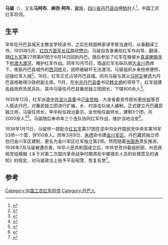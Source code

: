 '''马骏'''（{{bd|1906年||1936年|7月}}），又名'''马阿布'''、'''麻孜·阿布'''，[[藏族|藏族]]，[[四川省|四川省]][[丹巴县|丹巴县]][[白呷依村|白呷依村]]人<ref>{{Cite book|title=丹巴县志|last=四川省甘孜藏族自治州丹巴县志编纂委员会|first=|publisher=北京：[[民族出版社|民族出版社]]|year=1996.06|isbn=7-105-02587-5|location=|pages=675}}</ref>。中国工农红军将领。

== 生平 ==
早年在丹巴县城天主教会学校读书，之后在杨国林家译字房当通司，从事翻译工作。1935年5月，[[红四方面军|红四方面军]][[长征|长征]]路经[[懋功|懋功]]，马骏自告奋勇给红军作向导、翻译，随[[红九军|红九军]]第27师第81团于6月14日回到丹巴。随后参加了红军在梭坡乡[[真波喇嘛寺|真波喇嘛寺]]下[[大渡河|抢渡大渡河]]，掩护红军作战。同年10月15日，南返红军右纵队顺[[大金川|大金川]]西岸下，夜抵丹巴县城外的[[西河桥|西河桥]]北，因桥被破坏无法渡河。马骏组织乡亲抢修便桥，迎接红军入城<ref>{{Cite book|title=播种之旅 红军长征与少数民族|last=[[方素梅|方素梅]]，周竞红著|first=|publisher=北京：民族出版社|year=2006.09|isbn=7-105-07890-1|location=|pages=137}}</ref>。16日，红军正式占领丹巴县城。同月马骏与其父[[马阿交|马阿交]]被选为丹巴县格勒得沙政府副主席。11月，在[[中共丹巴县委|中共丹巴县委]]书记[[韩文炳|韩文炳]]的领导下，红军组建各级政府及民兵队，其中马骏任丹巴县番民独立团团长，下辖800余人<ref>{{Cite book|title=长征路线（四川段）文化资源研究 甘孜卷|last=贺先枣，戴刚主编|first=|publisher=成都：[[四川人民出版社|四川人民出版社]]|year=2018.10|isbn=978-7-220-10954-6|location=|pages=30}}</ref>。

1935年12月，红军派遣[[中共宝兴县委|中共宝兴县委]]书记[[金世柏|金世柏]]、大金省委宣传部长[[李中权|李中权]]等百人抵达丹巴，对番民独立团进行扩编，乡、村游击队纳人编制。正式建立丹巴藏民独立师，马骏任师长，李中权任政治委员，金世柏任副师长，建制3个团，共2000余人<ref>{{Cite book|title=红军长征时期民族政策比较研究|last=何作庆著|first=|publisher=昆明：[[云南民族出版社|云南民族出版社]]|year=2006.12|isbn=7-5367-3651-7|location=|pages=141}}</ref><ref>{{Cite book|title=长征，你知道多少|last=徐焰总撰稿；解放军报社，国防大学战略教研部合编|first=|publisher=北京：长征出版社|year=2006.07|isbn=7-80204-208-9|location=|pages=172}}</ref>。马骏随后奉命率三个连队协同红军作战，维护当地治安<ref>{{Cite book|title=长征路线（四川段）文化资源研究 甘孜卷|last=贺先枣，戴刚主编|first=|publisher=成都：[[四川人民出版社|四川人民出版社]]|year=2018.10|isbn=978-7-220-10954-6|location=|pages=44}}</ref>。

1936年1月11日，马骏师一部配合[[红五军|红五军]]第37团在泥中沟全歼国民党中央军第16军53师一个营，俘100余人。同年3月9日，[[朱德|朱德]]命令建[[金川军区|金川军区]]，丹巴藏民独立师划归金川军区建制，更名为金川军区红军独立第2师。然而随着[[张国焘|张国焘]]肃反推进，1936年7月马骏被遭杀害。中华人民共和国成立后，中共甘孜州委组织部、州民政局党组根据《关于对第二次国内革命战争时期肃反中被错杀人员的处理意见的通知》的规定，对马骏政治上绐予平反昭雪，恢复名誉<ref>{{Cite book|title=甘孜藏族自治州军事志|last=四川省甘孜军分区《军事志》编纂委员会编|first=|publisher=四川省甘孜军分区《军事志》编纂委员会编|year=1999.05|isbn=|location=|pages=374-375}}</ref>。

==参考==
{{reflist}}

[[Category:中国工农红军将领|Category:中国工农红军将领]]
[[Category:丹巴人|Category:丹巴人]]